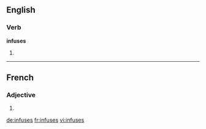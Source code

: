 ==English==

===Verb===
'''infuses'''

# {{third-person singular of|infuse}}

----

==French==

===Adjective===
{{fr-adj-form}} {{f-p}}

# {{feminine plural of|infus|lang=fr}}

[[de:infuses]]
[[fr:infuses]]
[[vi:infuses]]